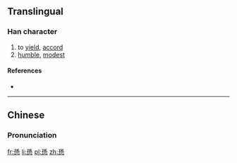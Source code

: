 ==Translingual==

===Han character===
{{Han char|rn=61|rad=心|as=10|sn=14|four=1233<sub>3</sub>|canj=弓火心 (NFP)|ids=⿱[[孫]][[心]]}}

# to [[yield]], [[accord]]
# [[humble]], [[modest]]

====References====
* {{Han ref|kx=0396.460|dkj=11023|dj=0735.330|hdz=42335.050|uh=613B|ud=24891|bh=E1D2|bd=57810}}

----

==Chinese==
{{zh-forms}}

===Pronunciation===
{{zh-pron
|m=xùn
|c=seon3
|mc=y
|oc=y
|ma=
|cat=v,a
}}

[[fr:愻]]
[[li:愻]]
[[pl:愻]]
[[zh:愻]]